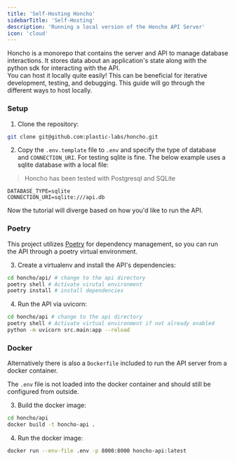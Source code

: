 ```yaml
---
title: 'Self-Hosting Honcho'
sidebarTitle: 'Self-Hosting'
description: 'Running a local version of the Honcho API Server'
icon: 'cloud'
---
```




Honcho is a monorepo that contains the server and API to manage database interactions. It stores data about an application's state along with the python sdk for interacting with the API.  
You can host it locally quite easily! This can be beneficial for iterative development, testing, and debugging. This guide will go through the different ways to host locally.

### Setup

1. Clone the repository:
```bash
git clone git@github.com:plastic-labs/honcho.git
```

2. Copy the `.env.template` file to `.env` and specify the type of database and `CONNECTION_URI`. For testing sqlite is fine. The below example uses a sqlite database with a local file:

> Honcho has been tested with Postgresql and SQLite

```env
DATABASE_TYPE=sqlite
CONNECTION_URI=sqlite:///api.db
```

Now the tutorial will diverge based on how you'd like to run the API.

### Poetry

This project utilizes [Poetry](https://python-poetry.org/) for dependency management, so you can run the API through a poetry virtual environment.

3. Create a virtualenv and install the API's dependencies:
```bash
cd honcho/api/ # change to the api directory
poetry shell # Activate virutal environment
poetry install # install dependencies
```

4. Run the API via uvicorn:
```bash
cd honcho/api # change to the api directory
poetry shell # Activate virtual environment if not already enabled
python -m uvicorn src.main:app --reload
```

### Docker

Alternatively there is also a `Dockerfile` included to run the API server from a docker container.

The `.env` file is not loaded into the docker container and should still be configured from outside.

3. Build the docker image:
```bash
cd honcho/api
docker build -t honcho-api .
```

4. Run the docker image:
```bash
docker run --env-file .env -p 8000:8000 honcho-api:latest
```
